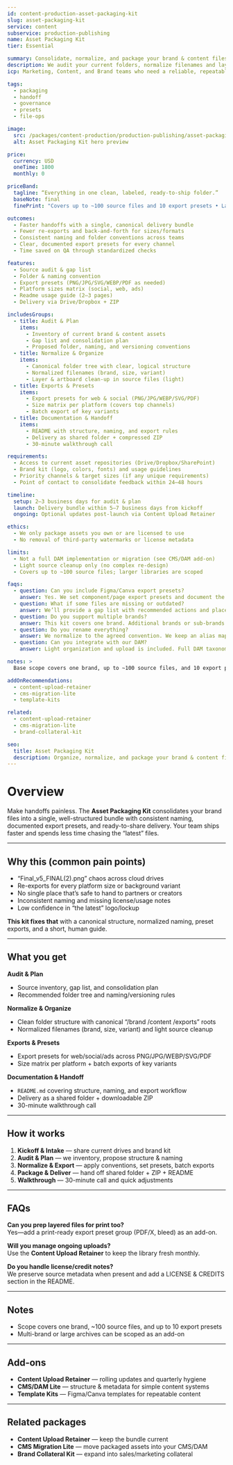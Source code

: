 ```yaml
---
id: content-production-asset-packaging-kit
slug: asset-packaging-kit
service: content
subservice: production-publishing
name: Asset Packaging Kit
tier: Essential

summary: Consolidate, normalize, and package your brand & content files with clean structure, export presets, and a ready-to-ship delivery bundle.
description: We audit your current folders, normalize filenames and layers, set export presets, and package everything into a clean, portable structure. You get a labeled master bundle, ready-to-share links, and a short usage guide so your team ships faster with fewer handoff issues.
icp: Marketing, Content, and Brand teams who need a reliable, repeatable way to hand off assets to agencies, creators, or internal teams.

tags:
  - packaging
  - handoff
  - governance
  - presets
  - file-ops

image:
  src: /packages/content-production/production-publishing/asset-packaging-kit.png
  alt: Asset Packaging Kit hero preview

price:
  currency: USD
  oneTime: 1800
  monthly: 0

priceBand:
  tagline: “Everything in one clean, labeled, ready-to-ship folder.”
  baseNote: final
  finePrint: "Covers up to ~100 source files and 10 export presets • Larger libraries add-on"

outcomes:
  - Faster handoffs with a single, canonical delivery bundle
  - Fewer re-exports and back-and-forth for sizes/formats
  - Consistent naming and folder conventions across teams
  - Clear, documented export presets for every channel
  - Time saved on QA through standardized checks

features:
  - Source audit & gap list
  - Folder & naming convention
  - Export presets (PNG/JPG/SVG/WEBP/PDF as needed)
  - Platform sizes matrix (social, web, ads)
  - Readme usage guide (2–3 pages)
  - Delivery via Drive/Dropbox + ZIP

includesGroups:
  - title: Audit & Plan
    items:
      - Inventory of current brand & content assets
      - Gap list and consolidation plan
      - Proposed folder, naming, and versioning conventions
  - title: Normalize & Organize
    items:
      - Canonical folder tree with clear, logical structure
      - Normalized filenames (brand, size, variant)
      - Layer & artboard clean-up in source files (light)
  - title: Exports & Presets
    items:
      - Export presets for web & social (PNG/JPG/WEBP/SVG/PDF)
      - Size matrix per platform (covers top channels)
      - Batch export of key variants
  - title: Documentation & Handoff
    items:
      - README with structure, naming, and export rules
      - Delivery as shared folder + compressed ZIP
      - 30-minute walkthrough call

requirements:
  - Access to current asset repositories (Drive/Dropbox/SharePoint)
  - Brand kit (logo, colors, fonts) and usage guidelines
  - Priority channels & target sizes (if any unique requirements)
  - Point of contact to consolidate feedback within 24–48 hours

timeline:
  setup: 2–3 business days for audit & plan
  launch: Delivery bundle within 5–7 business days from kickoff
  ongoing: Optional updates post-launch via Content Upload Retainer

ethics:
  - We only package assets you own or are licensed to use
  - No removal of third-party watermarks or license metadata

limits:
  - Not a full DAM implementation or migration (see CMS/DAM add-on)
  - Light source cleanup only (no complex re-design)
  - Covers up to ~100 source files; larger libraries are scoped

faqs:
  - question: Can you include Figma/Canva export presets?
    answer: Yes. We set component/page export presets and document the workflow so any editor can reproduce exports consistently.
  - question: What if some files are missing or outdated?
    answer: We’ll provide a gap list with recommended actions and placeholders. Replacement or redesign can be scoped as an add-on.
  - question: Do you support multiple brands?
    answer: This kit covers one brand. Additional brands or sub-brands can be added at a reduced incremental scope.
  - question: Do you rename everything?
    answer: We normalize to the agreed convention. We keep an alias map so old names remain discoverable.
  - question: Can you integrate with our DAM?
    answer: Light organization and upload is included. Full DAM taxonomy, metadata, and workflows can be added as a separate project.

notes: >
  Base scope covers one brand, up to ~100 source files, and 10 export presets. Extended libraries, additional brands, and motion/video pipelines are add-ons.

addOnRecommendations:
  - content-upload-retainer
  - cms-migration-lite
  - template-kits

related:
  - content-upload-retainer
  - cms-migration-lite
  - brand-collateral-kit

seo:
  title: Asset Packaging Kit
  description: Organize, normalize, and package your brand & content files with clean structure, export presets, and a ready-to-ship delivery bundle.
---
```


# Overview

Make handoffs painless. The **Asset Packaging Kit** consolidates your brand files into a single,
well-structured bundle with consistent naming, documented export presets, and ready-to-share delivery.
Your team ships faster and spends less time chasing the “latest” files.

---

## Why this (common pain points)

- “Final_v5_FINAL(2).png” chaos across cloud drives  
- Re-exports for every platform size or background variant  
- No single place that’s safe to hand to partners or creators  
- Inconsistent naming and missing license/usage notes  
- Low confidence in “the latest” logo/lockup

**This kit fixes that** with a canonical structure, normalized naming, preset exports, and a short, human guide.

---

## What you get

**Audit & Plan**

- Source inventory, gap list, and consolidation plan  
- Recommended folder tree and naming/versioning rules

**Normalize & Organize**

- Clean folder structure with canonical “/brand /content /exports” roots  
- Normalized filenames (brand, size, variant) and light source cleanup

**Exports & Presets**

- Export presets for web/social/ads across PNG/JPG/WEBP/SVG/PDF  
- Size matrix per platform + batch exports of key variants

**Documentation & Handoff**

- `README.md` covering structure, naming, and export workflow  
- Delivery as a shared folder + downloadable ZIP  
- 30-minute walkthrough call

---

## How it works

1. **Kickoff & Intake** — share current drives and brand kit  
2. **Audit & Plan** — we inventory, propose structure & naming  
3. **Normalize & Export** — apply conventions, set presets, batch exports  
4. **Package & Deliver** — hand off shared folder + ZIP + README  
5. **Walkthrough** — 30-minute call and quick adjustments

---

## FAQs

**Can you prep layered files for print too?**  
Yes—add a print-ready export preset group (PDF/X, bleed) as an add-on.

**Will you manage ongoing uploads?**  
Use the **Content Upload Retainer** to keep the library fresh monthly.

**Do you handle license/credit notes?**  
We preserve source metadata when present and add a LICENSE & CREDITS section in the README.

---

## Notes

- Scope covers one brand, ~100 source files, and up to 10 export presets  
- Multi-brand or large archives can be scoped as an add-on

---

## Add-ons

- **Content Upload Retainer** — rolling updates and quarterly hygiene  
- **CMS/DAM Lite** — structure & metadata for simple content systems  
- **Template Kits** — Figma/Canva templates for repeatable content

---

## Related packages

- **Content Upload Retainer** — keep the bundle current  
- **CMS Migration Lite** — move packaged assets into your CMS/DAM  
- **Brand Collateral Kit** — expand into sales/marketing collateral
